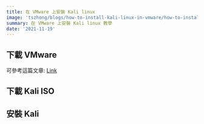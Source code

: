 ```yaml
---
title: 在 VMware 上安裝 Kali linux
image: 'tszhong/blogs/how-to-install-kali-linux-in-vmware/how-to-install-kali-linux-in-vmware-cover_ppbw7j'
summary: 在 VMware 上安裝 Kali linux 教學
date: '2021-11-19'
---
```


<YouTubeEmbed
  poster='maxresdefault'
  title='在 VMware 上安裝 Kali linux'
  id='wtrerhdIlw0'
/>

## 下載 VMware

可參考這篇文章: [Link](https://honghong.me/blog/install-win11-on-vmware)

## 下載 Kali ISO

<CloudinaryImg
  mdx
  publicId='tszhong/blogs/how-to-install-kali-linux-in-vmware/how-to-install-kali-linux-in-vmware-1_f0uhbe'
  width={1440}
  height={900}
  alt='Install Kali linux in vmware'
/>

## 安裝 Kali

<CloudinaryImg
  mdx
  publicId='tszhong/blogs/how-to-install-kali-linux-in-vmware/how-to-install-kali-linux-in-vmware-2_ait4tl'
  width={1440}
  height={900}
  alt='Install Kali linux in vmware'
/>

<CloudinaryImg
  mdx
  publicId='tszhong/blogs/how-to-install-kali-linux-in-vmware/how-to-install-kali-linux-in-vmware-3_ffg2bc'
  width={1440}
  height={900}
  alt='Install Kali linux in vmware'
/>

<CloudinaryImg
  mdx
  publicId='tszhong/blogs/how-to-install-kali-linux-in-vmware/how-to-install-kali-linux-in-vmware-4_tu19kj'
  width={1440}
  height={900}
  alt='Install Kali linux in vmware'
/>

<CloudinaryImg
  mdx
  publicId='tszhong/blogs/how-to-install-kali-linux-in-vmware/how-to-install-kali-linux-in-vmware-5_lexqkf'
  width={1440}
  height={900}
  alt='Install Kali linux in vmware'
/>

<CloudinaryImg
  mdx
  publicId='tszhong/blogs/how-to-install-kali-linux-in-vmware/how-to-install-kali-linux-in-vmware-6_sdmurp'
  width={1440}
  height={900}
  alt='Install Kali linux in vmware'
/>

<CloudinaryImg
  mdx
  publicId='tszhong/blogs/how-to-install-kali-linux-in-vmware/how-to-install-kali-linux-in-vmware-7_ftpra4'
  width={1440}
  height={900}
  alt='Install Kali linux in vmware'
/>

<CloudinaryImg
  mdx
  publicId='tszhong/blogs/how-to-install-kali-linux-in-vmware/how-to-install-kali-linux-in-vmware-8_h8poci'
  width={1440}
  height={900}
  alt='Install Kali linux in vmware'
/>

<CloudinaryImg
  mdx
  publicId='tszhong/blogs/how-to-install-kali-linux-in-vmware/how-to-install-kali-linux-in-vmware-9_q0ff1a'
  width={1440}
  height={900}
  alt='Install Kali linux in vmware'
/>

<CloudinaryImg
  mdx
  publicId='tszhong/blogs/how-to-install-kali-linux-in-vmware/how-to-install-kali-linux-in-vmware-10_umou6h'
  width={1440}
  height={900}
  alt='Install Kali linux in vmware'
/>

<CloudinaryImg
  mdx
  publicId='tszhong/blogs/how-to-install-kali-linux-in-vmware/how-to-install-kali-linux-in-vmware-11_wkxxpn'
  width={1440}
  height={900}
  alt='Install Kali linux in vmware'
/>

<CloudinaryImg
  mdx
  publicId='tszhong/blogs/how-to-install-kali-linux-in-vmware/how-to-install-kali-linux-in-vmware-12_uwt8nb'
  width={1440}
  height={900}
  alt='Install Kali linux in vmware'
/>

<CloudinaryImg
  mdx
  publicId='tszhong/blogs/how-to-install-kali-linux-in-vmware/how-to-install-kali-linux-in-vmware-13_qqjj7c'
  width={1440}
  height={900}
  alt='Install Kali linux in vmware'
/>

<CloudinaryImg
  mdx
  publicId='tszhong/blogs/how-to-install-kali-linux-in-vmware/how-to-install-kali-linux-in-vmware-14_pppr3r'
  width={1440}
  height={900}
  alt='Install Kali linux in vmware'
/>

<CloudinaryImg
  mdx
  publicId='tszhong/blogs/how-to-install-kali-linux-in-vmware/how-to-install-kali-linux-in-vmware-15_sgtfxv'
  width={1440}
  height={900}
  alt='Install Kali linux in vmware'
/>

<CloudinaryImg
  mdx
  publicId='tszhong/blogs/how-to-install-kali-linux-in-vmware/how-to-install-kali-linux-in-vmware-16_dpmfzo'
  width={1440}
  height={900}
  alt='Install Kali linux in vmware'
/>

<CloudinaryImg
  mdx
  publicId='tszhong/blogs/how-to-install-kali-linux-in-vmware/how-to-install-kali-linux-in-vmware-17_atct6u'
  width={1440}
  height={900}
  alt='Install Kali linux in vmware'
/>

<CloudinaryImg
  mdx
  publicId='tszhong/blogs/how-to-install-kali-linux-in-vmware/how-to-install-kali-linux-in-vmware-18_wyidax'
  width={1440}
  height={900}
  alt='Install Kali linux in vmware'
/>

<CloudinaryImg
  mdx
  publicId='tszhong/blogs/how-to-install-kali-linux-in-vmware/how-to-install-kali-linux-in-vmware-19_yr29wa'
  width={1440}
  height={900}
  alt='Install Kali linux in vmware'
/>

<CloudinaryImg
  mdx
  publicId='tszhong/blogs/how-to-install-kali-linux-in-vmware/how-to-install-kali-linux-in-vmware-20_yysmu9'
  width={1440}
  height={900}
  alt='Install Kali linux in vmware'
/>

<CloudinaryImg
  mdx
  publicId='tszhong/blogs/how-to-install-kali-linux-in-vmware/how-to-install-kali-linux-in-vmware-21_awipix'
  width={1440}
  height={900}
  alt='Install Kali linux in vmware'
/>

<CloudinaryImg
  mdx
  publicId='tszhong/blogs/how-to-install-kali-linux-in-vmware/how-to-install-kali-linux-in-vmware-22_dgaikl'
  width={1440}
  height={900}
  alt='Install Kali linux in vmware'
/>

<CloudinaryImg
  mdx
  publicId='tszhong/blogs/how-to-install-kali-linux-in-vmware/how-to-install-kali-linux-in-vmware-23_zu2lrl'
  width={1440}
  height={900}
  alt='Install Kali linux in vmware'
/>

<CloudinaryImg
  mdx
  publicId='tszhong/blogs/how-to-install-kali-linux-in-vmware/how-to-install-kali-linux-in-vmware-24_yvnfu1'
  width={1440}
  height={900}
  alt='Install Kali linux in vmware'
/>

<CloudinaryImg
  mdx
  publicId='tszhong/blogs/how-to-install-kali-linux-in-vmware/how-to-install-kali-linux-in-vmware-25_awe86d'
  width={1440}
  height={900}
  alt='Install Kali linux in vmware'
/>

<CloudinaryImg
  mdx
  publicId='tszhong/blogs/how-to-install-kali-linux-in-vmware/how-to-install-kali-linux-in-vmware-26_iovbzu'
  width={1440}
  height={900}
  alt='Install Kali linux in vmware'
/>

<CloudinaryImg
  mdx
  publicId='tszhong/blogs/how-to-install-kali-linux-in-vmware/how-to-install-kali-linux-in-vmware-27_egmbos'
  width={1440}
  height={900}
  alt='Install Kali linux in vmware'
/>

<CloudinaryImg
  mdx
  publicId='tszhong/blogs/how-to-install-kali-linux-in-vmware/how-to-install-kali-linux-in-vmware-28_bm8fxh'
  width={1440}
  height={900}
  alt='Install Kali linux in vmware'
/>

<CloudinaryImg
  mdx
  publicId='tszhong/blogs/how-to-install-kali-linux-in-vmware/how-to-install-kali-linux-in-vmware-29_uw6wti'
  width={1440}
  height={900}
  alt='Install Kali linux in vmware'
/>

<CloudinaryImg
  mdx
  publicId='tszhong/blogs/how-to-install-kali-linux-in-vmware/how-to-install-kali-linux-in-vmware-30_trmm1a'
  width={1440}
  height={900}
  alt='Install Kali linux in vmware'
/>
